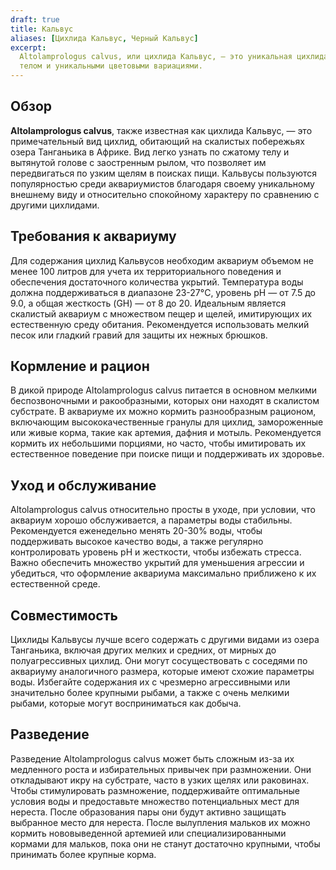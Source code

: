 ```yaml
---
draft: true
title: Кальвус
aliases: [Цихлида Кальвус, Черный Кальвус]
excerpt:
  Altolamprologus calvus, или цихлида Кальвус, — это уникальная цихлида из озера Танганьика, известная своим сжатым
  телом и уникальными цветовыми вариациями.
---
```


## Обзор

**Altolamprologus calvus**, также известная как цихлида Кальвус, — это примечательный вид цихлид, обитающий на скалистых
побережьях озера Танганьика в Африке. Вид легко узнать по сжатому телу и вытянутой голове с заостренным рылом, что
позволяет им передвигаться по узким щелям в поисках пищи. Кальвусы пользуются популярностью среди аквариумистов
благодаря своему уникальному внешнему виду и относительно спокойному характеру по сравнению с другими цихлидами.

## Требования к аквариуму

Для содержания цихлид Кальвусов необходим аквариум объемом не менее 100 литров для учета их территориального поведения и
обеспечения достаточного количества укрытий. Температура воды должна поддерживаться в диапазоне 23-27°C, уровень pH — от
7.5 до 9.0, а общая жесткость (GH) — от 8 до 20. Идеальным является скалистый аквариум с множеством пещер и щелей,
имитирующих их естественную среду обитания. Рекомендуется использовать мелкий песок или гладкий гравий для защиты их
нежных брюшков.

## Кормление и рацион

В дикой природе Altolamprologus calvus питается в основном мелкими беспозвоночными и ракообразными, которых они находят
в скалистом субстрате. В аквариуме их можно кормить разнообразным рационом, включающим высококачественные гранулы для
цихлид, замороженные или живые корма, такие как артемия, дафния и мотыль. Рекомендуется кормить их небольшими порциями,
но часто, чтобы имитировать их естественное поведение при поиске пищи и поддерживать их здоровье.

## Уход и обслуживание

Altolamprologus calvus относительно просты в уходе, при условии, что аквариум хорошо обслуживается, а параметры воды
стабильны. Рекомендуется еженедельно менять 20-30% воды, чтобы поддерживать высокое качество воды, а также регулярно
контролировать уровень pH и жесткости, чтобы избежать стресса. Важно обеспечить множество укрытий для уменьшения
агрессии и убедиться, что оформление аквариума максимально приближено к их естественной среде.

## Совместимость

Цихлиды Кальвусы лучше всего содержать с другими видами из озера Танганьика, включая других мелких и средних, от мирных
до полуагрессивных цихлид. Они могут сосуществовать с соседями по аквариуму аналогичного размера, которые имеют схожие
параметры воды. Избегайте содержания их с чрезмерно агрессивными или значительно более крупными рыбами, а также с очень
мелкими рыбами, которые могут восприниматься как добыча.

## Разведение

Разведение Altolamprologus calvus может быть сложным из-за их медленного роста и избирательных привычек при размножении.
Они откладывают икру на субстрате, часто в узких щелях или раковинах. Чтобы стимулировать размножение, поддерживайте
оптимальные условия воды и предоставьте множество потенциальных мест для нереста. После образования пары они будут
активно защищать выбранное место для нереста. После вылупления мальков их можно кормить нововыведенной артемией или
специализированными кормами для мальков, пока они не станут достаточно крупными, чтобы принимать более крупные корма.

